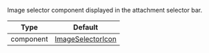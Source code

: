Image selector component displayed in the attachment selector bar.


| Type | Default |
| - | - |
| component | [ImageSelectorIcon](https://github.com/GetStream/stream-chat-react-native/blob/main/package/src/components/AttachmentPicker/components/ImageSelectorIcon.tsx) |
